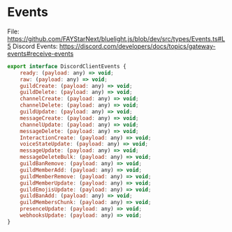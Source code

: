# Events
File: https://github.com/FAYStarNext/bluelight.js/blob/dev/src/types/Events.ts#L5
Discord Events: https://discord.com/developers/docs/topics/gateway-events#receive-events
```js
export interface DiscordClientEvents {
    ready: (payload: any) => void; 
    raw: (payload: any) => void;
    guildCreate: (payload: any) => void;
    guildDelete: (payload: any) => void;
    channelCreate: (payload: any) => void;
    channelDelete: (payload: any) => void;
    guildUpdate: (payload: any) => void;
    messageCreate: (payload: any) => void;
    channelUpdate: (payload: any) => void;
    messageDelete: (payload: any) => void;
    InteractionCreate: (payload: any) => void;
    voiceStateUpdate: (payload: any) => void;
    messageUpdate: (payload: any) => void;
    messageDeleteBulk: (payload: any) => void;
    guildBanRemove: (payload: any) => void;
    guildMemberAdd: (payload: any) => void;
    guildMemberRemove: (payload: any) => void;
    guildMemberUpdate: (payload: any) => void;
    guildEmojisUpdate: (payload: any) => void;
    guildBanAdd: (payload: any) => void;
    guildMembersChunk: (payload: any) => void;
    presenceUpdate: (payload: any) => void;
    webhooksUpdate: (payload: any) => void;
}
```
